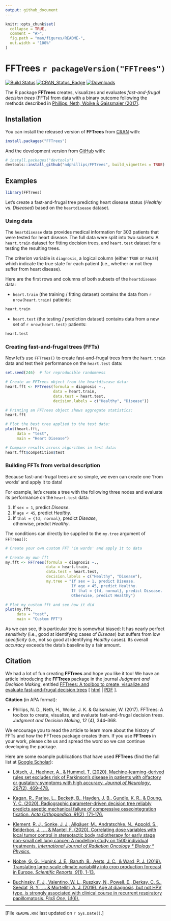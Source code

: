 ```yaml
---
output: github_document
---
```


<!-- README.md is generated from README.Rmd. Please edit the .Rmd file -->

```r
knitr::opts_chunk$set(
  collapse = TRUE,
  comment = "#>",
  fig.path = "man/figures/README-",
  out.width = "100%"
)
```

# FFTrees `r packageVersion("FFTrees")`

<!-- Status badges: --> 

[![Build Status](https://travis-ci.org/ndphillips/FFTrees.svg?branch=master)](https://travis-ci.org/ndphillips/FFTrees)
[![CRAN_Status_Badge](https://www.r-pkg.org/badges/version/FFTrees)](https://CRAN.R-project.org/package=FFTrees)
[![Downloads](https://cranlogs.r-pkg.org/badges/FFTrees?color=brightgreen)](https://www.r-pkg.org/pkg/FFTrees)


<!-- Goal of R package: -->

The R package **FFTrees** creates, visualizes and evaluates _fast-and-frugal decision trees_ (FFTs) from data with a binary outcome following the methods described in [Phillips, Neth, Woike & Gaissmaier (2017)](https://journal.sjdm.org/17/17217/jdm17217.pdf).


## Installation

You can install the released version of **FFTrees** from [CRAN](https://CRAN.R-project.org) with:

```r
install.packages("FFTrees")
```

And the development version from [GitHub](https://github.com/) with:

```r
# install.packages("devtools")
devtools::install_github("ndphillips/FFTrees", build_vignettes = TRUE)
```

## Examples

```r
library(FFTrees)
```

Let's create a fast-and-frugal tree predicting heart disease status (_Healthy_ vs. _Diseased_) based on the `heartdisease` dataset. 


### Using data 

The `heartdisease` data provides medical information for 303\ patients that were tested for heart disease. 
The full data were split into two subsets: 
A `heart.train` dataset for fitting decision trees, and `heart.test` dataset for a testing the resulting trees.

The criterion variable is `diagnosis`, a logical column  (either `TRUE` or `FALSE`) which indicate the true state for each patient (i.e., whether or not they suffer from heart disease). 

Here are the first rows and columns of both subsets of the `heartdisease` data: 

- `heart.train` (the training / fitting dataset) contains the data from `r nrow(heart.train)` patients: 

```r
heart.train
```

- `heart.test` (the testing / prediction dataset) contains data from a new set of `r nrow(heart.test)` patients:

```r
heart.test
```


### Creating fast-and-frugal trees (FFTs) 

Now let's use `FFTrees()` to create fast-and-frugal trees from the `heart.train` data and test their performance on the `heart.test` data: 

```r
set.seed(246)  # for reproducible randomness
```

```r
# Create an FFTrees object from the heartdisease data: 
heart.fft <- FFTrees(formula = diagnosis ~., 
                     data = heart.train,
                     data.test = heart.test, 
                     decision.labels = c("Healthy", "Disease"))

# Printing an FFTrees object shows aggregate statistics: 
heart.fft

# Plot the best tree applied to the test data: 
plot(heart.fft,
     data = "test",
     main = "Heart Disease")

# Compare results across algorithms in test data: 
heart.fft$competition$test
```

<!-- FFTs by verbal description: -->

### Building FFTs from verbal description 

Because fast-and-frugal trees are so simple, we even can create one 'from words' and apply it to data!

For example, let's create a tree with the following three nodes and evaluate its performance on the `heart.test` data:

1. If `sex = 1`, predict _Disease_.
2. If `age < 45`, predict _Healthy_.
3. If `thal = {fd, normal}`, predict _Disease_,   
otherwise, predict _Healthy_. 

The conditions can directly be supplied to the `my.tree` argument of `FFTrees()`: 

```r
# Create your own custom FFT 'in words' and apply it to data

# Create my own fft
my.fft <- FFTrees(formula = diagnosis ~., 
                  data = heart.train,
                  data.test = heart.test, 
                  decision.labels = c("Healthy", "Disease"),
                  my.tree = "If sex = 1, predict Disease.
                             If age < 45, predict Healthy.
                             If thal = {fd, normal}, predict Disease. 
                             Otherwise, predict Healthy")

# Plot my custom fft and see how it did
plot(my.fft,
     data = "test",
     main = "Custom FFT")
```

As we can see, this particular tree is somewhat biased: 
It has nearly perfect _sensitivity_ (i.e., good at identifying cases of _Disease_) but suffers from low _specificity_ (i.e., not so good at identifying _Healthy_ cases). 
Its overall _accuracy_ exceeds the data's baseline by a fair amount. 


## Citation

We had a lot of fun creating **FFTrees** and hope you like it too! 
We have an article introducing the **FFTrees**  package in the journal _Judgment and Decision Making_, entitled [FFTrees: A toolbox to create, visualize,and evaluate fast-and-frugal decision trees](https://journal.sjdm.org/17/17217/jdm17217.pdf) [\ [html](https://journal.sjdm.org/17/17217/jdm17217.html) | [PDF](http://journal.sjdm.org/17/17217/jdm17217.pdf)\ ].  


**Citation** (in APA format): 

- Phillips, N. D., Neth, H., Woike, J. K. & Gaissmaier, W. (2017). 
FFTrees: A toolbox to create, visualize, and evaluate fast-and-frugal decision trees. 
_Judgment and Decision Making_, _12_ (4), 344–368. 


We encourage you to read the article to learn more about the history of FFTs and how the FFTrees package creates them. 
If you use **FFTrees** in your work, please cite us and spread the word so we can continue developing the package. 

<!-- Examples uses/publications: -->

Here are some example publications that have used **FFTrees** (find the full list at [Google Scholar](https://scholar.google.com/scholar?oi=bibs&hl=en&cites=205528310591558601)): 

- [Lötsch, J., Haehner, A., & Hummel, T. (2020). Machine-learning-derived rules set excludes risk of Parkinson’s disease in patients with olfactory or gustatory symptoms with high accuracy. 
_Journal of Neurology_, _267_(2), 469-478.](https://link.springer.com/article/10.1007/s00415-019-09604-6)

- [Kagan, R., Parlee, L., Beckett, B., Hayden, J. B., Gundle, K. R., & Doung, Y. C. (2020). Radiographic parameter-driven decision tree reliably predicts aseptic mechanical failure of compressive osseointegration fixation. _Acta Orthopaedica_, _91_(2), 171-176.](https://www.tandfonline.com/doi/full/10.1080/17453674.2020.1716295)

- [Klement, R. J., Sonke, J. J., Allgäuer, M., Andratschke, N., Appold, S., Belderbos, J., ... & Mantel, F. (2020). Correlating dose variables with local tumor control in stereotactic body radiotherapy for early stage non-small cell lung cancer: A modelling study on 1500 individual treatments. 
_International Journal of Radiation Oncology * Biology * Physics_.](https://www.sciencedirect.com/science/article/pii/S036030162030897X)

- [Nobre, G. G., Hunink, J. E., Baruth, B., Aerts, J. C., & Ward, P. J. (2019). 
Translating large-scale climate variability into crop production forecast in Europe. 
_Scientific Reports_, _9_(1), 1-13.](https://www.nature.com/articles/s41598-018-38091-4)

- [Buchinsky, F. J., Valentino, W. L., Ruszkay, N., Powell, E., Derkay, C. S., Seedat, R. Y., ... & Mortelliti, A. J. (2019). Age at diagnosis, but not HPV type, is strongly associated with clinical course in recurrent respiratory papillomatosis. _PloS One_, _14_(6).](https://www.ncbi.nlm.nih.gov/pmc/articles/PMC6563955/)


<!-- footer: -->

----

[File `README.Rmd` last updated on `r Sys.Date()`.] 

<!-- eof. -->

